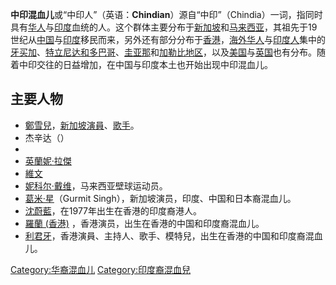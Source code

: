 {{unreferenced|time=2020-04-28T16:37:45+00:00}}
'''中印混血儿'''或“中印人”（英语：'''Chindian'''）源自“中印”（Chindia）一词，指同时具有[[华人|华人]]与[[印度|印度]]血统的人。这个群体主要分布于[[新加坡|新加坡]]和[[马来西亚|马来西亚]]，其祖先于19世纪从[[中国|中国]]与[[印度|印度]]移民而来，另外还有部分分布于[[香港|香港]]，[[海外华人|海外华人]]与[[海外印度人|印度人]]集中的[[牙买加|牙买加]]、[[千里達及托巴哥|特立尼达和多巴哥]]、[[圭亚那|圭亚那]]和[[加勒比地区|加勒比地区]]，以及[[美国|美国]]与[[英国|英国]]也有分布。随着中印交往的日益增加，在中国与印度本土也开始出现中印混血儿。

== 主要人物 ==
* [[鄭雪兒|鄭雪兒]]，[[新加坡|新加坡]][[演員|演員]]、[[歌手|歌手]]。
* 杰辛达（{{link-en|Jacintha Abisheganaden|Jacintha Abisheganaden}}）
* {{link-en|Bernard Chandran|Bernard Chandran}}
* [[英蘭妮·拉傑|英蘭妮·拉傑]]
* [[維文_(新加坡)|維文]]
* [[妮科尔·戴维|妮科尔·戴维]]，马来西亚壁球运动员。
* [[葛米星|葛米·星]]（Gurmit Singh），新加坡演员，印度、中国和日本裔混血儿。
* [[沈蔚藍|沈蔚藍]]，在1977年出生在香港的印度裔港人。
* [[羅蘭_(香港)|羅蘭 (香港)]] ，香港演员，出生在香港的中国和印度裔混血儿。
* [[利君牙|利君牙]]，香港演員、主持人、歌手、模特兒，出生在香港的中国和印度裔混血儿。

{{中华民族}}
{{华人}}
[[Category:华裔混血儿|Category:华裔混血儿]]
[[Category:印度裔混血兒|Category:印度裔混血兒]]
